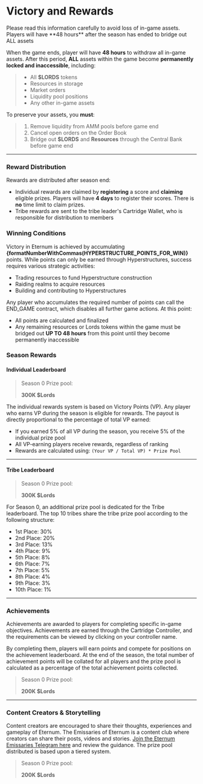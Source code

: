 
# Victory and Rewards

<Callout type="danger">
  Please read this information carefully to avoid loss of in-game assets. Players will have **48 hours** after the
  season has ended to bridge out ALL assets
</Callout>

When the game ends, player will have **48 hours** to withdraw all in-game assets. After this period, **ALL** assets
within the game become **permanently locked and inaccessible**, including:

> - All **$LORDS** tokens
> - Resources in storage
> - Market orders
> - Liquidity pool positions
> - Any other in-game assets

To preserve your assets, you **must**:

> 1. Remove liquidity from AMM pools before game end
> 2. Cancel open orders on the Order Book
> 3. Bridge out **$LORDS** and **Resources** through the Central Bank before game end

---

### Reward Distribution

Rewards are distributed after season end:

- Individual rewards are claimed by **registering** a score and **claiming** eligible prizes. Players will have **4
  days** to register their scores. There is **no** time limit to claim prizes.
- Tribe rewards are sent to the tribe leader's Cartridge Wallet, who is responsible for distribution to members

### Winning Conditions

Victory in Eternum is achieved by accumulating **{formatNumberWithCommas(HYPERSTRUCTURE_POINTS_FOR_WIN)}** points. While
points can only be earned through Hyperstructures, success requires various strategic activities:

- Trading resources to fund Hyperstructure construction
- Raiding realms to acquire resources
- Building and contributing to Hyperstructures

Any player who accumulates the required number of points can call the END_GAME contract, which disables all further game
actions. At this point:

- All points are calculated and finalized
- Any remaining resources or Lords tokens within the game must be bridged out **UP TO 48 hours** from this point until
  they become permanently inaccessible

### Season Rewards

#### Individual Leaderboard

> Season 0 Prize pool:
>
> **300K $Lords**

The individual rewards system is based on Victory Points (VP). Any player who earns VP during the season is eligible for
rewards. The payout is directly proportional to the percentage of total VP earned:

- If you earned 5% of all VP during the season, you receive 5% of the individual prize pool
- All VP-earning players receive rewards, regardless of ranking
- Rewards are calculated using: `(Your VP / Total VP) * Prize Pool`

---

#### Tribe Leaderboard

> Season 0 Prize pool:
>
> **300K $Lords**

For Season 0, an additional prize pool is dedicated for the Tribe leaderboard. The top 10 tribes share the tribe prize
pool according to the following structure:

- 1st Place: 30%
- 2nd Place: 20%
- 3rd Place: 13%
- 4th Place: 9%
- 5th Place: 8%
- 6th Place: 7%
- 7th Place: 5%
- 8th Place: 4%
- 9th Place: 3%
- 10th Place: 1%

---

### Achievements

Achievements are awarded to players for completing specific in-game objectives. Achievements are earned through the
Cartridge Controller, and the requirements can be viewed by clicking on your controller name.

By completing them, players will earn points and compete for positions on the achievement leaderboard. At the end of the
season, the total number of achievement points will be collated for all players and the prize pool is calculated as a
percentage of the total achievement points collected.

> Season 0 Prize pool:
>
> **200K $Lords**

---

### Content Creators & Storytelling

Content creators are encouraged to share their thoughts, experiences and gameplay of Eternum. The Emissaries of Eternum
is a content club where creators can share their posts, videos and stories.
[Join the Eternum Emissaries Telegram here](https://t.me/EternumEmissaries) and review the guidance. The prize pool
distributed is based upon a tiered system.

> Season 0 Prize pool:
>
> **200K $Lords**
